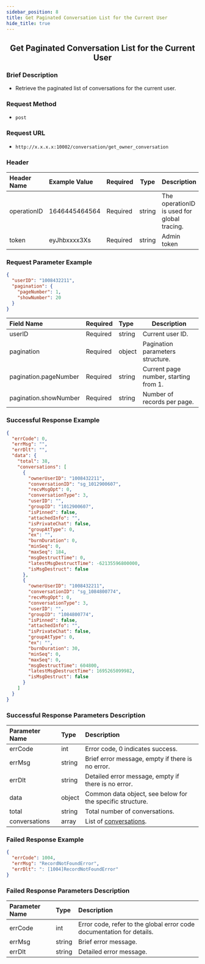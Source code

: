 ```yaml
---
sidebar_position: 8
title: Get Paginated Conversation List for the Current User
hide_title: true
---
```


<center>

## Get Paginated Conversation List for the Current User

</center>

### Brief Description
- Retrieve the paginated list of conversations for the current user.

### Request Method
- `post` 

### Request URL
- `http://x.x.x.x:10002/conversation/get_owner_conversation` 

### Header
| Header Name | Example Value | Required | Type | Description |
|:----    |:-------    |:--- |---|------      |
| operationID | 1646445464564 | Required | string | The operationID is used for global tracing. |
| token | eyJhbxxxx3Xs | Required | string | Admin token |

### Request Parameter Example

```json
{
  "userID": "1008432211",
  "pagination": {
    "pageNumber": 1,
    "showNumber": 20
  }
}
```

| Field Name | Required | Type | Description |
|:----    |:-------    |:--- |---|
| userID | Required | string | Current user ID. |
| pagination | Required | object | Pagination parameters structure. |
| pagination.pageNumber | Required | string | Current page number, starting from 1. |
| pagination.showNumber | Required | string | Number of records per page. |

### Successful Response Example

```json
{
  "errCode": 0,
  "errMsg": "",
  "errDlt": "",
  "data": {
    "total": 38,
    "conversations": [
      {
        "ownerUserID": "1008432211",
        "conversationID": "sg_1012900607",
        "recvMsgOpt": 0,
        "conversationType": 3,
        "userID": "",
        "groupID": "1012900607",
        "isPinned": false,
        "attachedInfo": "",
        "isPrivateChat": false,
        "groupAtType": 0,
        "ex": "",
        "burnDuration": 0,
        "minSeq": 0,
        "maxSeq": 184,
        "msgDestructTime": 0,
        "latestMsgDestructTime": -62135596800000,
        "isMsgDestruct": false
      },
      {
        "ownerUserID": "1008432211",
        "conversationID": "sg_1084800774",
        "recvMsgOpt": 0,
        "conversationType": 3,
        "userID": "",
        "groupID": "1084800774",
        "isPinned": false,
        "attachedInfo": "",
        "isPrivateChat": false,
        "groupAtType": 0,
        "ex": "",
        "burnDuration": 30,
        "minSeq": 0,
        "maxSeq": 0,
        "msgDestructTime": 604800,
        "latestMsgDestructTime": 1695265099982,
        "isMsgDestruct": false
      }
    ]
  }
}
```

### Successful Response Parameters Description

| Parameter Name | Type | Description |
|:----    |:-------    |:--- |
| errCode | int | Error code, 0 indicates success. |
| errMsg | string | Brief error message, empty if there is no error. |
| errDlt | string | Detailed error message, empty if there is no error. |
| data | object | Common data object, see below for the specific structure. |
| total | string | Total number of conversations. |
| conversations | array | List of [conversations](/restapi/commonFields#conversationinfo). |

### Failed Response Example

```json
{
  "errCode": 1004,
  "errMsg": "RecordNotFoundError",
  "errDlt": ": [1004]RecordNotFoundError"
}
```

### Failed Response Parameters Description

| Parameter Name | Type | Description |
|:----    |:-------    |:--- |
| errCode | int | Error code, refer to the global error code documentation for details. |
| errMsg | string | Brief error message. |
| errDlt | string | Detailed error message. |